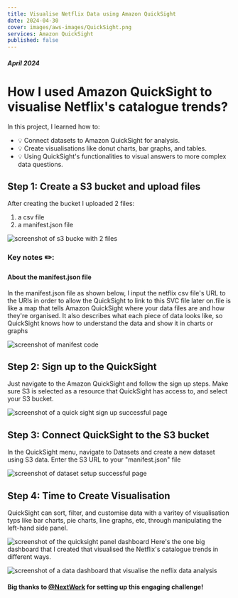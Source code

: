 ```yaml
---
title: Visualise Netflix Data using Amazon QuickSight
date: 2024-04-30
cover: images/aws-images/QuickSight.png
services: Amazon QuickSight
published: false
---
```


##### April 2024

# How I used Amazon QuickSight to visualise Netflix's catalogue trends?

In this project, I learned how to:

-   💡 Connect datasets to Amazon QuickSight for analysis.
-   💡 Create visualisations like donut charts, bar graphs, and tables.
-   💡 Using QuickSight's functionalities to visual answers to more complex data questions.

## Step 1: Create a S3 bucket and upload files

After creating the bucket I uploaded 2 files:

1. a csv file
2. a manifest.json file

<img
    src="/images/aws-images/quicksight/s3-bucket-screenshot.png"
    alt="screenshot of s3 bucke with 2 files"
/>

<HighlightBlock color="#f9e4ff">
    <h3>Key notes ✏️:</h3>
    <h4>About the manifest.json file</h4>
    <p>
        In the manifest.json file as shown below, I input the netflix csv file's
        URL to the URIs in order to allow the QuickSight to link to this SVC
        file later on.file is like a map that tells Amazon QuickSight where your
        data files are and how they're organised. It also describes what each
        piece of data looks like, so QuickSight knows how to understand the data
        and show it in charts or graphs
    </p>
</HighlightBlock>

<img
    src="/images/aws-images/quicksight/manifest.png"
    alt="screenshot of manifest code"
/>

## Step 2: Sign up to the QuickSight

Just navigate to the Amazon QuickSight and follow the sign up steps.
Make sure S3 is selected as a resource that QuickSight has access to, and select your S3 bucket.

<img
    src="/images/aws-images/quicksight/sign-up-quicksight.png"
    alt="screenshot of a quick sight sign up successful page"
/>

## Step 3: Connect QuickSight to the S3 bucket

In the QuickSight menu, navigate to Datasets and create a new dataset using S3 data.
Enter the S3 URL to your "manifest.json" file

<img
    src="/images/aws-images/quicksight/dataset-creation.png"
    alt="screenshot of dataset setup successful page"
/>

## Step 4: Time to Create Visualisation

QuickSight can sort, filter, and customise data with a varitey of visualisation typs like bar charts, pie charts, line graphs, etc, through manipulating the left-hand side panel.

<img
    src="/images/aws-images/quicksight/quicksight-panel.png"
    alt="screenshot of the quicksight panel dashboard"
/>
Here's the one big dashboard that I created that visualised the Netflix's catalogue
trends in different ways.

<img
    src="/images/aws-images/quicksight/data-dashboard.png"
    alt="screenshot of a data dashboard that visualise the neflix data analysis"
/>

#### Big thanks to [@NextWork](https://www.nextwork.org/) for setting up this engaging challenge!
